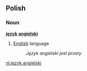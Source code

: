 ==Polish==
===Noun===
'''[[język]] [[angielski]]'''

# [[English]] language
#: ''Język angielski jest prosty''

[[nl:język angielski]]